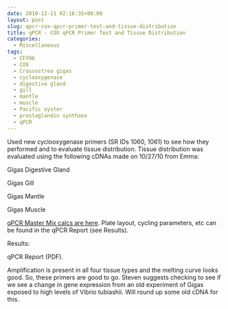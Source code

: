 ```yaml
---
date: 2010-12-11 02:16:35+00:00
layout: post
slug: qpcr-cox-qpcr-primer-test-and-tissue-distribution
title: qPCR - COX qPCR Primer Test and Tissue Distribution
categories:
  - Miscellaneous
tags:
  - CFX96
  - COX
  - Crassostrea gigas
  - cyclooxygenase
  - digestive gland
  - gill
  - mantle
  - muscle
  - Pacific oyster
  - prostaglandin synthase
  - qPCR
---
```


Used new cyclooxygenase primers (SR IDs 1060, 1061) to see how they performed and to evaluate tissue distribution. Tissue distribution was evaluated using the following cDNAs made on 10/27/10 from Emma:

Gigas Digestive Gland

Gigas Gill

Gigas Mantle

Gigas Muscle

[qPCR Master Mix calcs are here](https://spreadsheets.google.com/ccc?key=0AmS_90rPaQMzdE1Eb3lBQkQ2RFFRZnBKYUI5VFBENUE&hl=en&authkey=COjq-m8#gid=0). Plate layout, cycling parameters, etc can be found in the qPCR Report (see Results).

Results:

qPCR Report (PDF).

Amplification is present in all four tissue types and the melting curve looks good. So, these primers are good to go. Steven suggests checking to see if we see a change in gene expression from an old experiment of Gigas exposed to high levels of Vibrio tubiashii. Will round up some old cDNA for this.
